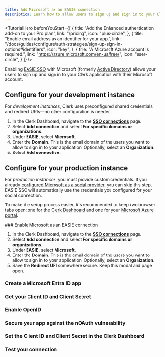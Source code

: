 ```yaml
---
title: Add Microsoft as an EASIE connection
description: Learn how to allow users to sign up and sign in to your Clerk app with their Microsoft account using EASIE SSO.
---
```


<TutorialHero
  beforeYouStart={[
    {
      title: "Add the Enhanced authentication add-on to your Pro plan",
      link: "/pricing",
      icon: "plus-circle",
    },
    {
      title: "Enable email address as an identifier for your app.",
      link: "/docs/guides/configure/auth-strategies/sign-up-sign-in-options#identifiers",
      icon: "key",
    },
    {
      title: "A Microsoft Azure account is required.",
      link: "https://azure.microsoft.com/en-us/free/",
      icon: "user-circle",
    }
  ]}
/>

Enabling [EASIE SSO](/docs/guides/configure/auth-strategies/enterprise-connections/overview#easie) with Microsoft (formerly [Active Directory](https://learn.microsoft.com/en-us/entra/fundamentals/new-name)) allows your users to sign up and sign in to your Clerk application with their Microsoft account.

## Configure for your development instance

For _development instances_, Clerk uses preconfigured shared credentials and redirect URIs—no other configuration is needed.

1. In the Clerk Dashboard, navigate to the [**SSO connections**](https://dashboard.clerk.com/last-active?path=user-authentication/sso-connections) page.
1. Select **Add connection** and select **For specific domains or organizations**.
1. Under **EASIE**, select **Microsoft**.
1. Enter the **Domain**. This is the email domain of the users you want to allow to sign in to your application. Optionally, select an **Organization**.
1. Select **Add connection**.

## Configure for your production instance

For _production instances_, you must provide custom credentials. If you already [configured Microsoft as a social provider](/docs/guides/configure/auth-strategies/social-connections/microsoft), you can skip this step. EASIE SSO will automatically use the credentials you configured for your social connection.

To make the setup process easier, it's recommended to keep two browser tabs open: one for the [Clerk Dashboard](https://dashboard.clerk.com/last-active?path=user-authentication/sso-connections) and one for your [Microsoft Azure portal](https://portal.azure.com).

<Steps>
  ### Enable Microsoft as an EASIE connection

  1. In the Clerk Dashboard, navigate to the [**SSO connections**](https://dashboard.clerk.com/last-active?path=user-authentication/sso-connections) page.
  1. Select **Add connection** and select **For specific domains or organizations**.
  1. Under **EASIE**, select **Microsoft**.
  1. Enter the **Domain**. This is the email domain of the users you want to allow to sign in to your application. Optionally, select an **Organization**.
  1. Save the **Redirect URI** somewhere secure. Keep this modal and page open.

  ### Create a Microsoft Entra ID app

  <Include src="_partials/authentication/microsoft/create-app" />

  ### Get your Client ID and Client Secret

  <Include src="_partials/authentication/microsoft/get-client-id-secret" />

  ### Enable OpenID

  <Include src="_partials/authentication/microsoft/enable-openid" />

  ### Secure your app against the nOAuth vulnerability

  <Include src="_partials/authentication/microsoft/noauth" />

  ### Set the Client ID and Client Secret in the Clerk Dashboard

  <Include src="_partials/authentication/social-connections/set-client-id-secret" />

  ### Test your connection

  <Include src="_partials/authentication/social-connections/test-your-connection" />
</Steps>
